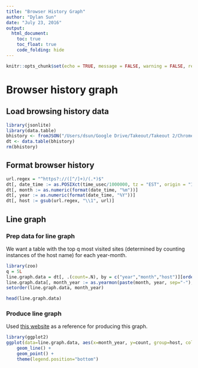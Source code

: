 ```yaml
---
title: "Browser History Graph"
author: "Dylan Sun"
date: "July 23, 2016"
output: 
  html_document:
    toc: true
    toc_float: true
    code_folding: hide
---
```


```r
knitr::opts_chunk$set(echo = TRUE, message = FALSE, warning = FALSE, results = "hide")
```

# Browser history graph
## Load browsing history data

```r
library(jsonlite)
library(data.table)
bhistory <- fromJSON("/Users/dsun/Google Drive/Takeout/Takeout 2/Chrome/BrowserHistory.json")
dt <- data.table(bhistory)
rm(bhistory)
```

## Format browser history
```r
url.regex = "^https?://([^/]+)/(.*)$"
dt[, date_time := as.POSIXct(time_usec/1000000, tz = "EST", origin = "1970-01-01")]
dt[, month := as.numeric(format(date_time, "%m"))]
dt[, year := as.numeric(format(date_time, "%Y"))]
dt[, host := gsub(url.regex, "\\1", url)]
```

## Line graph
### Prep data for line graph
We want a table with the top q most visited sites (determined by counting instances of the host name) for each year-month.
```r
library(zoo)
q = 5L
line.graph.data = dt[, .(count=.N), by = c("year","month","host")][order(year,month,-count)][, lapply(.SD, function(x) head(x, n=q)), by = c("year","month")]
line.graph.data[, month_year := as.yearmon(paste(month, year, sep="-"), "%m-%Y")]
setorder(line.graph.data, month_year)
```
```r
head(line.graph.data)
```

### Produce line graph
Used [this website](http://www.cookbook-r.com/Graphs/Bar_and_line_graphs_(ggplot2)/) as a reference for producing this graph.
```r
library(ggplot2)
ggplot(data=line.graph.data, aes(x=month_year, y=count, group=host, color=host, label=host)) +
    geom_line() +
    geom_point() +
    theme(legend.position="bottom")
```